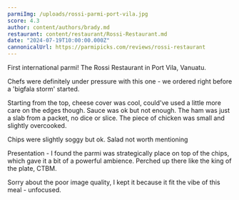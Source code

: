 ```yaml
---
parmiImg: /uploads/rossi-parmi-port-vila.jpg
score: 4.3
author: content/authors/brady.md
restaurant: content/restaurant/Rossi-Restaurant.md
date: "2024-07-19T10:00:00.000Z"
cannonicalUrl: https://parmipicks.com/reviews/rossi-restaurant
---
```


First international parmi! The Rossi Restaurant in Port Vila, Vanuatu.

Chefs were definitely under pressure with this one - we ordered right before a 'bigfala storm' started.

Starting from the top, cheese cover was cool, could've used a little more care on the edges though.
Sauce was ok but not enough. The ham was just a slab from a packet, no dice or slice.
The piece of chicken was small and slightly overcooked.

Chips were slightly soggy but ok.
Salad not worth mentioning

Presentation - I found the parmi was strategically place on top of the chips, which gave it a bit of a powerful ambience. Perched up there like the king of the plate, CTBM.

Sorry about the poor image quality, I kept it because it fit the vibe of this meal - unfocused.